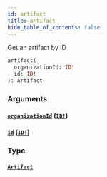 ```yaml
---
id: artifact
title: artifact
hide_table_of_contents: false
---
```



Get an artifact by ID

```graphql
artifact(
  organizationId: ID!
  id: ID!
): Artifact
```


### Arguments

#### [`organizationId`](#) ([`ID!`](/swapi/scalars/id))




#### [`id`](#) ([`ID!`](/swapi/scalars/id))




### Type

#### [`Artifact`](/swapi/objects/artifact)







